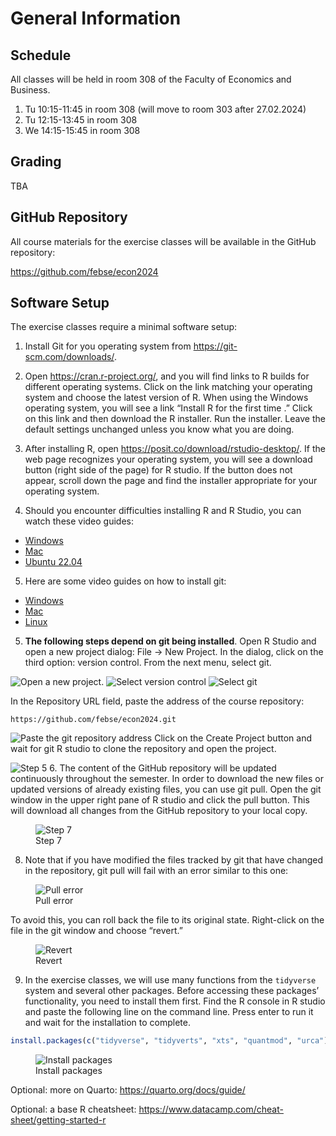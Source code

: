 # General Information {.unnumbered}

## Schedule

All classes will be held in room 308 of the Faculty of Economics and Business.

1. Tu 10:15-11:45 in room 308 (will move to room 303 after 27.02.2024)
2. Tu 12:15-13:45 in room 308
3. We 14:15-15:45 in room 308

## Grading

TBA

## GitHub Repository

All course materials for the exercise classes will be available in the GitHub
repository:

[https://github.com/febse/econ2024](https://github.com/febse/econ2024)

## Software Setup

The exercise classes require a minimal software setup:

1. Install Git for you operating system from [https://git-scm.com/downloads/](https://git-scm.com/downloads).

2. Open <https://cran.r-project.org/>, and you will find links to R builds for different operating systems. Click on the link matching your operating system and choose the latest version of R. When using the Windows operating system, you will see a link "Install R for the first time ." Click on this link and then download the R installer. Run the installer. Leave the default settings unchanged unless you know what you are doing.

3. After installing R, open <https://posit.co/download/rstudio-desktop/>. If the web page recognizes your operating system, you will see a download button (right side of the page) for R studio. If the button does not appear, scroll down the page and find the installer appropriate for your operating system.


4. Should you encounter difficulties installing R and R Studio, you can watch
these video guides:

- [Windows](https://www.youtube.com/watch?v=YrEe2TLr3MI)
- [Mac](https://www.youtube.com/watch?v=n8kP7c_QbLA)
- [Ubuntu 22.04](https://www.youtube.com/watch?v=NFEDEXWomI4)

5. Here are some video guides on how to install git:
- [Windows](https://www.youtube.com/watch?v=AdzKzlp66sQ)
- [Mac](https://www.youtube.com/watch?v=hMEyBtsuAJE)
- [Linux](https://www.youtube.com/watch?v=bc3_FL9zWWs)

5. **The following steps depend on git being installed**. Open R Studio and open a new project dialog: File -> New Project. In the 
dialog, click on the third option: version control. From the next menu, select git.

![Open a new project.](figures/RStudio_new_project_1.png)
![Select version control](figures/RStudio_new_project_2.png)
![Select git](figures/RStudio_new_project_3.png)

In the Repository URL field, paste the address of the course repository:

```
https://github.com/febse/econ2024.git
```


![Paste the git repository address](figures/RStudio_new_project_4.png)
Click on the Create Project button and wait for git R studio to clone the
repository and open the project.

![Step 5](figures/RStudio_new_project_5.png)
6. The content of the GitHub repository will be updated continuously throughout
the semester. In order to download the new files or updated versions of already
existing files, you can use git pull. Open the git window in the upper right pane
of R studio and click the pull button. This will download all changes from the GitHub
repository to your local copy.

![Step 7](figures/RStudio_new_project_7.png)


8. Note that if you have modified the files tracked by git that have changed
in the repository, git pull will fail with an error similar to this one:

![Pull error](figures/RStudio_new_project_8.png)

To avoid this, you can roll back the file to its original state. Right-click
on the file in the git window and choose "revert."

![Revert](figures/RStudio_new_project_revert.png)

9. In the exercise classes, we will use many functions from the `tidyverse` system and several other packages. Before accessing these packages' functionality, you need to install them first. Find the R console in R studio and paste the following line on the command line. Press enter to run it and wait for the installation to complete.

```r
install.packages(c("tidyverse", "tidyverts", "xts", "quantmod", "urca"))
```

![Install packages](figures/RStudio_new_project_install_packages.png)

Optional: more on Quarto: <https://quarto.org/docs/guide/>

Optional: a base R cheatsheet: <https://www.datacamp.com/cheat-sheet/getting-started-r>
